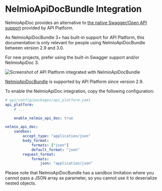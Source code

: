# NelmioApiDocBundle Integration

NelmioApiDoc provides an alternative to [the native Swagger/Open API support](openapi.md) provided by API Platform.

As NelmioApiDocBundle 3+ has built-in support for API Platform, this documentation is only relevant for people using
NelmioApiDocBundle between version 2.9 and 3.0.

For new projects, prefer using the built-in Swagger support and/or NelmioApiDoc 3.

![Screenshot of API Platform integrated with NelmioApiDocBundle](images/NelmioApiDocBundle.png)

[NelmioApiDocBundle](https://github.com/nelmio/NelmioApiDocBundle) is supported by API Platform since version 2.9.

To enable the NelmioApiDoc integration, copy the following configuration:

```yaml
# api/config/packages/api_platform.yaml
api_platform:
    # ...

    enable_nelmio_api_doc: true

nelmio_api_doc:
    sandbox:
        accept_type: "application/json"
        body_format:
            formats: ["json"]
            default_format: "json"
        request_format:
            formats:
                json: "application/json"
```

Please note that NelmioApiDocBundle has a sandbox limitation where you cannot pass a JSON array as parameter, so you cannot
use it to deserialize nested objects.
